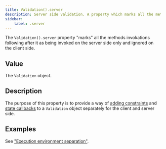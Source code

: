```yaml
---
title: Validation().server
description: Server side validation. A property which marks all the methods invokations following after it as being invoked on the server side only.
sidebar: 
    label: .server
---
```


The `Validation().server` property "marks" all the methods invokations following after it as being invoked on the server side only and ignored on the client side.

## Value

The `Validation` object.

## Description

The purpose of this property is to provide a way of [adding constraints](/api/validation/instance-methods/constraint/) and [state callbacks](/concept/state-callbacks/) to a `Validation` object separately for the client and server side.

## Examples

See ["Execution environment separation"](/concept/execution-environment-separation/).